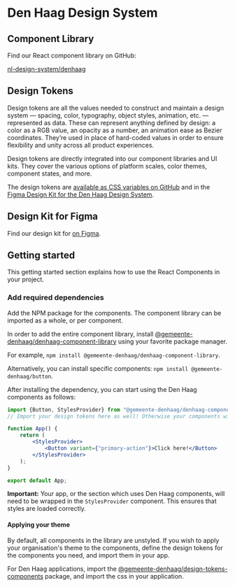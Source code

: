 
<Meta title="Den Haag/Introduction" />

# Den Haag Design System

## Component Library

Find our React component library on GitHub:

[nl-design-system/denhaag](https://github.com/nl-design-system/denhaag)

## Design Tokens

Design tokens are all the values needed to construct and maintain a design system — spacing, color, typography, object styles, animation, etc. — represented as data. These can represent anything defined by design: a color as a RGB value, an opacity as a number, an animation ease as Bezier coordinates. They’re used in place of hard-coded values in order to ensure flexibility and unity across all product experiences.

Design tokens are directly integrated into our component libraries and UI kits. They cover the various options of platform scales, color themes, component states, and more.

The design tokens are [available as CSS variables on GitHub](https://github.com/nl-design-system/denhaag/tree/master/src/styles) and in the [Figma Design Kit for the Den Haag Design System](https://www.figma.com/file/JpoY3waVoQGlLQzQXTL9nn/).

## Design Kit for Figma

Find our design kit for [on Figma](https://www.figma.com/file/JpoY3waVoQGlLQzQXTL9nn/).

## Getting started

This getting started section explains how to use the React Components in your project.

### Add required dependencies

Add the NPM package for the components. The component library can be imported as a whole, or per component.

In order to add the entire component library, install [@gemeente-denhaag/denhaag-component-library](https://www.npmjs.com/package/@gemeente-denhaag/denhaag-component-library) using your favorite package manager.

For example, ```npm install @gemeente-denhaag/denhaag-component-library```.

Alternatively, you can install specific components: ```npm install @gemeente-denhaag/button```.

After installing the dependency, you can start using the Den Haag components as follows:
```jsx
import {Button, StylesProvider} from "@gemeente-denhaag/denhaag-component-library";
// Import your design tokens here as well! Otherwise your components will be unstyled :(

function App() {
    return (
        <StylesProvider>
            <Button variant={"primary-action"}>Click here!</Button>
        </StylesProvider>
    );
}

export default App;
```
**Important:** Your app, or the section which uses Den Haag components, will need to be wrapped in the `StylesProvider` component. This ensures that styles are loaded correctly.

#### Applying your theme

By default, all components in the library are unstyled.
If you wish to apply your organisation's theme to the components, define the design tokens for the components you need, and import them in your app.

For Den Haag applications, import the [@gemeente-denhaag/design-tokens-components](https://www.npmjs.com/package/@gemeente-denhaag/design-tokens-components) package, and import the css in your application.
